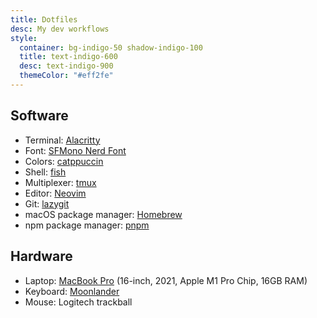 ```yaml
---
title: Dotfiles
desc: My dev workflows
style:
  container: bg-indigo-50 shadow-indigo-100
  title: text-indigo-600
  desc: text-indigo-900
  themeColor: "#eff2fe"
---
```


## Software

- Terminal: [Alacritty](https://alacritty.org)
- Font: [SFMono Nerd Font](https://github.com/epk/SF-Mono-Nerd-Font)
- Colors: [catppuccin](https://github.com/catppuccin/catppuccin)
- Shell: [fish](https://fishshell.com)
- Multiplexer: [tmux](https://github.com/tmux/tmux/wiki)
- Editor: [Neovim](https://neovim.io)
- Git: [lazygit](https://github.com/jesseduffield/lazygit)
- macOS package manager: [Homebrew](https://brew.sh)
- npm package manager: [pnpm](https://pnpm.io/)

## Hardware

- Laptop: [MacBook Pro](https://www.apple.com/macbook-pro-14-and-16/) (16-inch, 2021, Apple M1 Pro Chip, 16GB RAM)
- Keyboard: [Moonlander](https://www.zsa.io/moonlander/)
- Mouse: Logitech trackball
